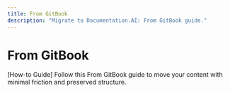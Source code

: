 ```yaml
---
title: From GitBook
description: "Migrate to Documentation.AI: From GitBook guide."
---
```


# From GitBook

[How-to Guide] Follow this From GitBook guide to move your content with minimal friction and preserved structure.
